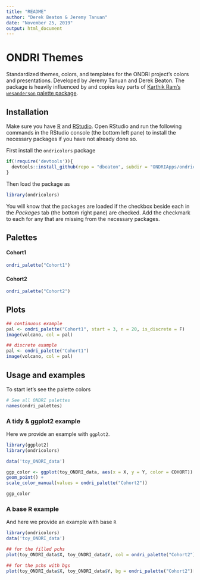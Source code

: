 ```yaml
---
title: "README"
author: "Derek Beaton & Jeremy Tanuan"
date: "November 25, 2019"
output: html_document
---
```



**ONDRI Themes**
===================================

Standardized themes, colors, and templates for the ONDRI project's colors and presentations. Developed by Jeremy Tanuan and Derek Beaton.
The package is heavily influenced by and copies key parts of [Karthik Ram's `wesanderson` palette package](https://github.com/karthik/wesanderson).


## **Installation**

Make sure you have [R](https://cran.r-project.org/) and [RStudio](https://www.rstudio.com/products/rstudio/download/). Open RStudio and run the following commands in the RStudio console (the bottom left pane) to install the necessary packages if you have not already done so.

First install the `ondricolors` package
```r

if(!require('devtools')){
  devtools::install_github(repo = "dbeaton", subdir = "ONDRIApps/ondricolors")
}


```

Then load the package as 
```r
library(ondricolors)
```

You will know that the packages are loaded if the checkbox beside each in the *Packages* tab (the bottom right pane) are checked. Add the checkmark to each for any that are missing from the necessary packages.


## **Palettes**


#### **Cohort1**

```r
ondri_palette("Cohort1")
```

#### **Cohort2**

```r
ondri_palette("Cohort2")
```

## **Plots**

```r
## continuous example
pal <- ondri_palette("Cohort1", start = 3, n = 20, is_discrete = F)
image(volcano, col = pal)
```

```r
## discrete example
pal <- ondri_palette("Cohort1")
image(volcano, col = pal)
```

## **Usage and examples**

To start let's see the palette colors

```r
# See all ONDRI palettes
names(ondri_palettes)
```

### A tidy & ggplot2 example


Here we provide an example with `ggplot2`.


```r
library(ggplot2)
library(ondricolors)

data('toy_ONDRI_data')

ggp_color <- ggplot(toy_ONDRI_data, aes(x = X, y = Y, color = COHORT)) +
geom_point() +
scale_color_manual(values = ondri_palette("Cohort2"))

ggp_color


```

### A base R example

And here we provide an example with base `R`

```r

library(ondricolors)
data('toy_ONDRI_data')

## for the filled pchs
plot(toy_ONDRI_data$X, toy_ONDRI_data$Y, col = ondri_palette("Cohort2")[as.character(toy_ONDRI_data$COHORT)], pch = 20)

## for the pchs with bgs
plot(toy_ONDRI_data$X, toy_ONDRI_data$Y, bg = ondri_palette("Cohort2")[as.character(toy_ONDRI_data$COHORT)], pch = 21)


```

